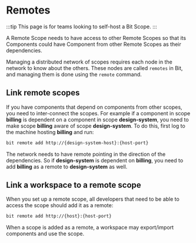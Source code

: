 # Remotes

:::tip This page is for teams looking to self-host a Bit Scope.
:::

A Remote Scope needs to have access to other Remote Scopes so that its Components could have Component from other Remote Scopes as their dependencies. 

Managing a distributed network of scopes requires each node in the network to know about the others. These nodes are called `remotes` in Bit, and managing them is done using the `remote` command.

## Link remote scopes

If you have components that depend on components from other scopes, you need to inter-connect the scopes. For example if a component in scope **billing** is dependent on a component in scope **design-system**, you need to make scope **billing** aware of scope **design-system**.
To do this, first log to the machine hosting **billing** and run:

```bash
bit remote add http://{design-system-host}:{host-port}
```

The network needs to have remote pointing in the direction of the dependencies. So if **design-system** is dependent on **billing**, you need to add **billing** as a remote to **design-system** as well.

## Link a workspace to a remote scope

When you set up a remote scope, all developers that need to be able to access the scope should add it as a remote:

```bash
bit remote add http://{host}:{host-port}
```

When a scope is added as a remote, a workspace may export/import components and use the scope.
